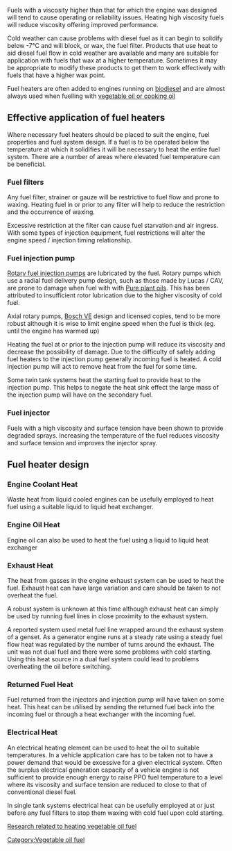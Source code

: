 Fuels with a viscosity higher than that for which the engine was designed will tend to cause operating or reliability issues.  Heating high viscosity fuels will reduce viscosity offering improved performance.  

Cold weather can cause problems with diesel fuel as it can begin to solidify below -7°C and will block, or wax, the fuel filter.  Products that use heat to aid diesel fuel flow in cold weather are available and many are suitable for application with fuels that wax at a higher temperature. Sometimes it may be appropriate to modify these products to get them to work effectively with fuels that have a higher wax point.

Fuel heaters are often added to engines running on [[Biofuel#Biodiesel|biodiesel]] and are almost always used when fuelling with [[Biofuel#Pure_plant_oils|vegetable oil or cooking oil]]

==Effective application of fuel heaters==
Where necessary fuel heaters should be placed to suit the engine, fuel properties and fuel system design. If a fuel is to be operated below the temperature at which it solidifies it will be necessary to heat the entire fuel system.  There are a number of areas where elevated fuel temperature can be beneficial. 

===Fuel filters===
Any fuel filter, strainer or gauze will be restrictive to fuel flow and prone to waxing.  Heating fuel in or prior to any filter will help to reduce the restriction and the occurrence of waxing.  

Excessive restriction at the filter can cause fuel starvation and air ingress.  With some types of injection equipment,  fuel restrictions will alter the engine speed / injection timing relationship.

===Fuel injection pump===
[[Engine_components#Rotary|Rotary fuel injection pumps]] are lubricated by the fuel.  Rotary pumps which use a radial fuel delivery pump design, such as those made by Lucas / CAV, are prone to damage when fuel with with [[Pure plant oils]].  This has been attributed to insufficient rotor lubrication due to the higher viscosity of cold fuel.

Axial rotary pumps, [[Bosch VE]] design and licensed copies, tend to be more robust although it is wise to limit engine speed when the fuel is thick (eg. until the engine has warmed up)

Heating the fuel at or prior to the injection pump will reduce its viscosity and decrease the possibility of damage.  Due to the difficulty of safely adding fuel heaters to the injection pump generally incoming fuel is heated.  A cold injection pump will act to remove heat from the fuel for some time.  

Some twin tank systems heat the starting fuel to provide heat to the injection pump.  This helps to negate the heat sink effect the large mass of the injection pump will have on the secondary fuel.

===Fuel injector===
Fuels with a high viscosity and surface tension have been shown to provide degraded sprays.  Increasing the temperature of the fuel reduces viscosity and surface tension and improves the injector spray.

==Fuel heater design==          

===Engine Coolant Heat===

Waste heat from liquid cooled engines can be usefully employed to heat fuel using a suitable liquid to liquid heat exchanger.

===Engine Oil Heat===

Engine oil can also be used to heat the fuel using a liquid to liquid heat exchanger

===Exhaust Heat===

The heat from gasses in the engine exhaust system can be used to heat the fuel.  Exhaust heat can have large variation and care should be taken to not overheat the fuel. 

A robust system is unknown at this time although exhaust heat can simply be used by running fuel lines in close proximity to the exhaust system.

A reported system used metal fuel line wrapped around the exhaust system of a genset. As a generator engine runs at a steady rate using a steady fuel flow heat was regulated by the number of turns around the exhaust. The unit was not dual fuel and there were some problems with cold starting. Using this heat source in a dual fuel system could lead to problems overheating the oil before switching.

===Returned Fuel Heat===

Fuel returned from the injectors and injection pump will have taken on some heat.   This heat can be utilised by sending the returned fuel back into the incoming fuel or through a heat exchanger with the incoming fuel.

===Electrical Heat===

An electrical heating element can be used to heat the oil to suitable temperatures. 
In a vehicle application care has to be taken not to have a power demand that would be excessive for a given electrical system.  Often the surplus electrical generation capacity of a vehicle engine is not sufficient to provide enough energy to raise PPO fuel temperature to a level where its viscosity and surface tension are reduced to close to that of conventional diesel fuel.

In single tank systems electrical heat can be usefully employed at or just before any fuel filters to stop them waxing with cold fuel upon cold starting.

[http://www.delicious.com/darrenoh/heatedfuel Research related to heating vegetable oil fuel]

[[Category:Vegetable oil fuel]]